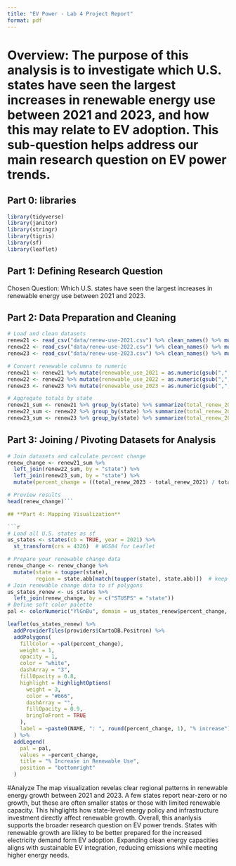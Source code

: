 ```yaml
---
title: "EV Power - Lab 4 Project Report"
format: pdf
---
```


# Overview: The purpose of this analysis is to investigate **which U.S. states have seen the largest increases in renewable energy use between 2021 and 2023**, and how this may relate to EV adoption. This sub-question helps address our main research question on EV power trends.

## **Part 0: libraries**

```r
library(tidyverse)
library(janitor)
library(stringr)
library(tigris)
library(sf)
library(leaflet)
```

## **Part 1:** **Defining Research Question**

Chosen Question: Which U.S. states have seen the largest increases in renewable energy use between 2021 and 2023.

## **Part 2: Data Preparation and Cleaning**

```r
# Load and clean datasets
renew21 <- read_csv("data/renew-use-2021.csv") %>% clean_names() %>% mutate(state = toupper(state))
renew22 <- read_csv("data/renew-use-2022.csv") %>% clean_names() %>% mutate(state = toupper(state))
renew23 <- read_csv("data/renew-use-2023.csv") %>% clean_names() %>% mutate(state = toupper(state))

# Convert renewable columns to numeric
renew21 <- renew21 %>% mutate(renewable_use_2021 = as.numeric(gsub(",", "", renewable_use_2021)))
renew22 <- renew22 %>% mutate(renewable_use_2022 = as.numeric(gsub(",", "", renewable_use_2022)))
renew23 <- renew23 %>% mutate(renewable_use_2023 = as.numeric(gsub(",", "", renewable_use_2023)))

# Aggregate totals by state
renew21_sum <- renew21 %>% group_by(state) %>% summarize(total_renew_2021 = sum(renewable_use_2021, na.rm = TRUE))
renew22_sum <- renew22 %>% group_by(state) %>% summarize(total_renew_2022 = sum(renewable_use_2022, na.rm = TRUE))
renew23_sum <- renew23 %>% group_by(state) %>% summarize(total_renew_2023 = sum(renewable_use_2023, na.rm = TRUE))
```

## **Part 3: Joining / Pivoting Datasets for Analysis**

```r
# Join datasets and calculate percent change
renew_change <- renew21_sum %>%
  left_join(renew22_sum, by = "state") %>%
  left_join(renew23_sum, by = "state") %>%
  mutate(percent_change = ((total_renew_2023 - total_renew_2021) / total_renew_2021) * 100)

# Preview results
head(renew_change)```

## **Part 4: Mapping Visualization**

```r
# Load all U.S. states as sf
us_states <- states(cb = TRUE, year = 2021) %>%
  st_transform(crs = 4326)  # WGS84 for Leaflet

# Prepare your renewable change data
renew_change <- renew_change %>%
  mutate(state = toupper(state),
         region = state.abb[match(toupper(state), state.abb)])  # keep abbreviations
# Join renewable change data to sf polygons
us_states_renew <- us_states %>%
  left_join(renew_change, by = c("STUSPS" = "state"))
# Define soft color palette
pal <- colorNumeric("YlGnBu", domain = us_states_renew$percent_change, na.color = "lightgray")

leaflet(us_states_renew) %>%
  addProviderTiles(providers$CartoDB.Positron) %>%
  addPolygons(
    fillColor = ~pal(percent_change),
    weight = 1,
    opacity = 1,
    color = "white",
    dashArray = "3",
    fillOpacity = 0.8,
    highlight = highlightOptions(
      weight = 3,
      color = "#666",
      dashArray = "",
      fillOpacity = 0.9,
      bringToFront = TRUE
    ),
    label = ~paste0(NAME, ": ", round(percent_change, 1), "% increase")
  ) %>%
  addLegend(
    pal = pal,
    values = ~percent_change,
    title = "% Increase in Renewable Use",
    position = "bottomright"
  )
```
#Analyze
The map visualization revelas clear regional patterns in renewable energy growth between 2021 and 2023. A few states report near-zero or no growth, but these are often smaller states or those with limited renewable capacity. This hihglights how state-level energy policy and infrastructure investment directly affect renewable growth. Overall, this ananlysis supports the broader research question on EV power trends. States with renewable growth are likley to be better prepared for the increased electricity demand form EV adoption. Expanding clean energy capacities aligns with sustainable EV integration, reducing emissions while meeting higher energy needs. 
